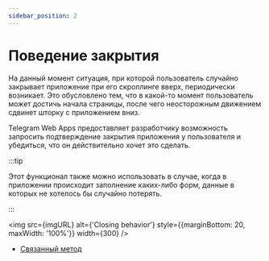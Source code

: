 ```yaml
---
sidebar_position: 2
---
```


# Поведение закрытия

На данный момент ситуация, при которой пользователь случайно закрывает
приложение при его скроллинге вверх, периодически возникает. Это
обусловлено тем, что в какой-то момент пользователь может достичь
начала страницы, после чего неосторожным движением сдвинет шторку
с приложением вниз.

Telegram Web Apps предоставляет разработчику возможность
запросить подтверждение закрытия приложения у пользователя и убедиться,
что он действительно хочет это сделать.

:::tip

Этот функционал также можно использовать
в случае, когда в приложении происходит заполнение каких-либо форм, данные
в которых не хотелось бы случайно потерять.

:::


<img
  src={imgURL}
  alt={'Closing behavior'}
  style={{marginBottom: 20, maxWidth: '100%'}}
  width={300}
/>

- [Связанный метод](../apps-communication/methods.mdx#web_app_setup_closing_behavior)
